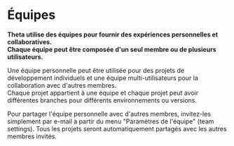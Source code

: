 # Équipes
**Theta utilise des équipes pour fournir des expériences personnelles et collaboratives.<br/>Chaque équipe peut être composée d'un seul membre ou de plusieurs utilisateurs.**

Une équipe personnelle peut être utilisée pour des projets de développement individuels et une équipe multi-utilisateurs pour la collaboration avec d'autres membres.<br/>
Chaque projet appartient à une équipe et chaque projet peut avoir différentes branches pour différents environnements ou versions.

Pour partager l'équipe personnelle avec d'autres membres, invitez-les simplement par e-mail à partir du menu "Paramètres de l'équipe" (team settings).
Tous les projets seront automatiquement partagés avec les autres membres invités.       